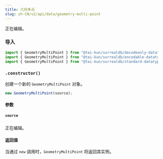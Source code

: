 ```yaml
---
title: 几何多点
slug: zh-CN/v2/api/data/geometry-multi-point
---
```



正在编辑。

### 导入

```ts
import { GeometryMultiPoint } from "@tai-kun/surrealdb/decodeonly-datatypes";
import { GeometryMultiPoint } from "@tai-kun/surrealdb/encodable-datatypes";
import { GeometryMultiPoint } from "@tai-kun/surrealdb/standard-datatypes";
```

### `.constructor()`

创建一个新的 `GeometryMultiPoint` 对象。

```ts
new GeometryMultiPoint(source);
```

#### 参数

##### `source`

正在编辑。

#### 返回值

当通过 `new` 调用时，`GeometryMultiPoint` 将返回其实例。
